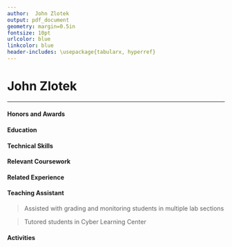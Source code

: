 ```yaml
---
author:  John Zlotek
output: pdf_document
geometry: margin=0.5in
fontsize: 10pt
urlcolor: blue
linkcolor: blue
header-includes: \usepackage{tabularx, hyperref}
---
```


# John Zlotek

\begin{center}
	\begin{tabular}{c c c}
		\href{mailto:jmz46@drexel.edu}{jmz46@drexel.edu} & 215-527-0305 & \href{https://www.github.com/jzlotek}{github.com/jzlotek}
	\end{tabular}
\end{center}

___

####  Honors and Awards

\begin{tabularx}{\textwidth}{l | l X}
	2016-present &  \textit{Dean's List} & \hfill Drexel University, Philadelphia PA\\
	2016 & \textit{Summa Cum Laude} & \hfill Central Bucks High School East, Doylestown PA\\
	2014 & \textit{Eagle Scout} & \hfill Boy Scouts of America, Troop 6, Doylestown PA\\
\end{tabularx}

#### Education

\begin{tabularx}{\textwidth}{l X}
	Drexel University & \hfill Philadelphia, PA\\
	Bachelor and Master of Science in Computer Science & \hfill Anticipated Graduation: June 2021\\
	Concentration in Computer Security, Minor in Mathemetics & \hfill GPA: 3.76
\end{tabularx}

#### Technical Skills

\begin{tabular}{l | l}
	Programming Languages & C++, Java, Python, HTML, JavaScript\\
	Operating Systems & Windows, Arch Linux\\
	Tools & Maven, Git, SVN, MongoDB\\
	Frameworks & OpenCV, Keras, Mule ESB, Spring, Jersey\\
	Software & Visual Studio, Sourcetree, Microsoft Office, JetBrains Suite
\end{tabular}

#### Relevant Coursework

\begin{tabularx}{\textwidth}{lll}
	Computer Programming I, II & Mathmatical Foundations of Computer Science & Multivariate Calculus\\
	Advanced Programming Techniques & Computing and Informatics Design I, II, III & Linear Algebra
\end{tabularx}

#### Related Experience

\begin{tabularx}{\textwidth}{l X}
	\textbf{Penn Mutual Life Insurance} & \hfill Horsham, PA\\
	Programmer & \hfill September to March 2018
\end{tabularx}

\begin{list}{\quad}{}
	\item Developed REST API to integrate databases with other in-house services
	\item Worked with machine learning libraries to parse information from hand written documents
\end{list}

\begin{tabularx}{\textwidth}{l X}
	\textbf{Buckingham Pediatrics} & \hfill Buckingham, PA\\
	Technology Consultant & \hfill February 2016 to present
\end{tabularx}

\begin{list}{\quad}{}
	\item Update and manage various forms of technology in the office by installing new drivers and software
	\item Update and maintain company website with accurate information and documents
\end{list}

#### Teaching Assistant

\begin{tabularx}{\textwidth}{r | l X}
March to June 2018 & CS 172: \textit{Computer Programming II} & \hfill Drexel University, Philadelphia PA\\
  &\textit{Worked under Dr. Matthew Burlick}
\end{tabularx}

> Assisted with grading and monitoring students in multiple lab sections

> Tutored students in Cyber Learning Center

#### Activities

\begin{tabularx}{\textwidth}{l | X}
	2017 & Volunteer, GEAR UP \hfill West Philadelphia High School, Philadelphia, PA\\
	2016 to 2017 & Pep Band \hfill Drexel University, Philadelphia, PA
\end{tabularx}
